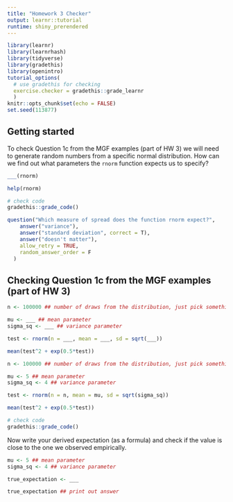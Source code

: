 ```yaml
---
title: "Homework 3 Checker"
output: learnr::tutorial
runtime: shiny_prerendered
---
```


```r
library(learnr)
library(learnrhash)
library(tidyverse)
library(gradethis)
library(openintro)
tutorial_options(
  # use gradethis for checking
  exercise.checker = gradethis::grade_learnr
  )
knitr::opts_chunk$set(echo = FALSE)
set.seed(113877)
```


## Getting started

To check Question 1c from the MGF examples (part of HW 3) we will need to generate random numbers from a specific normal distribution. How can we find out what parameters the `rnorm` function expects us to specify?

```r
___(rnorm)
```

```r
help(rnorm)
```

```r
# check code
gradethis::grade_code()
```


```r
question("Which measure of spread does the function rnorm expect?",
    answer("variance"),
    answer("standard deviation", correct = T),
    answer("doesn't matter"),
    allow_retry = TRUE,
    random_answer_order = F
  )
```

## Checking Question 1c from the MGF examples (part of HW 3) 

```r
n <- 100000 ## number of draws from the distribution, just pick something large

mu <- ___ ## mean parameter
sigma_sq <- ___ ## variance parameter

test <- rnorm(n = ___, mean = ___, sd = sqrt(___)) 

mean(test^2 + exp(0.5*test))
```

```r
n <- 100000 ## number of draws from the distribution, just pick something large

mu <- 5 ## mean parameter
sigma_sq <- 4 ## variance parameter

test <- rnorm(n = n, mean = mu, sd = sqrt(sigma_sq)) 

mean(test^2 + exp(0.5*test))
```

```r
# check code
gradethis::grade_code()
```

Now write your derived expectation (as a formula) and check if the value is close to the one we observed empirically.

```r
mu <- 5 ## mean parameter
sigma_sq <- 4 ## variance parameter
```

```r
true_expectation <- ___

true_expectation ## print out answer
```





